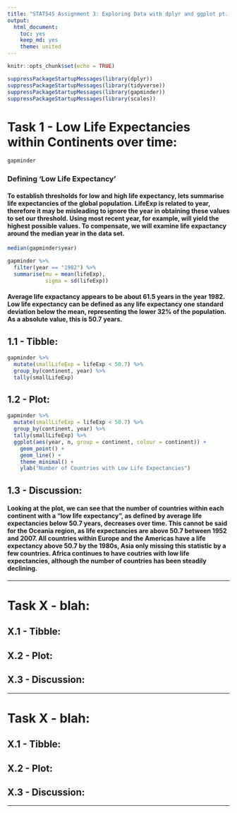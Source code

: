 ```yaml
---
title: "STAT545 Assignment 3: Exploring Data with dplyr and ggplot pt. II"
output:
  html_document:
    toc: yes
    keep_md: yes
    theme: united
---
```


```r
knitr::opts_chunk$set(echo = TRUE)
```

```r
suppressPackageStartupMessages(library(dplyr))
suppressPackageStartupMessages(library(tidyverse))
suppressPackageStartupMessages(library(gapminder))
suppressPackageStartupMessages(library(scales))
```

# Task 1 - Low Life Expectancies within Continents over time: 

```r
gapminder
```


### Defining 'Low Life Expectancy'

#### To establish thresholds for low and high life expectancy, lets summarise life expectancies of the global population. LifeExp is related to year, therefore it may be misleading to ignore the year in obtaining these values to set our threshold. Using most recent year, for example, will yield the highest possible values. To compensate, we will examine life expactancy around the median year in the data set.

```r
median(gapminder$year)
```

```r
gapminder %>% 
  filter(year == "1982") %>% 
  summarise(mu = mean(lifeExp),
            sigma = sd(lifeExp)) 
```


#### Average life expactancy appears to be about 61.5 years in the year 1982. Low life expectancy can be defined as any life expectancy one standard deviation below the mean, representing the lower 32% of the population. As a absolute value, this is 50.7 years.

## 1.1 - Tibble: 

```r
gapminder %>% 
  mutate(smallLifeExp = lifeExp < 50.7) %>% 
  group_by(continent, year) %>% 
  tally(smallLifeExp)
```

## 1.2 - Plot:

```r
gapminder %>% 
  mutate(smallLifeExp = lifeExp < 50.7) %>% 
  group_by(continent, year) %>% 
  tally(smallLifeExp) %>% 
  ggplot(aes(year, n, group = continent, colour = continent)) +
    geom_point() + 
    geom_line() +
    theme_minimal() +
    ylab("Number of Countries with Low Life Expectancies")
```


## 1.3 - Discussion:

#### Looking at the plot, we can see that the number of countries within each continent with a "low life expectancy", as defined by average life expectancies below 50.7 years, decreases over time. This cannot be said for the Oceania region, as life expectancies are above 50.7 between 1952 and 2007. All countries within Europe and the Americas have a life expectancy above 50.7 by the 1980s, Asia only missing this statistic by a few countries. Africa continues to have coutries with low life expectancies, although the number of countries has been steadily declining.

------

# Task X - blah: 

## X.1 - Tibble: 

## X.2 - Plot:

## X.3 - Discussion:

------

# Task X - blah: 

## X.1 - Tibble: 

## X.2 - Plot:

## X.3 - Discussion:

------


